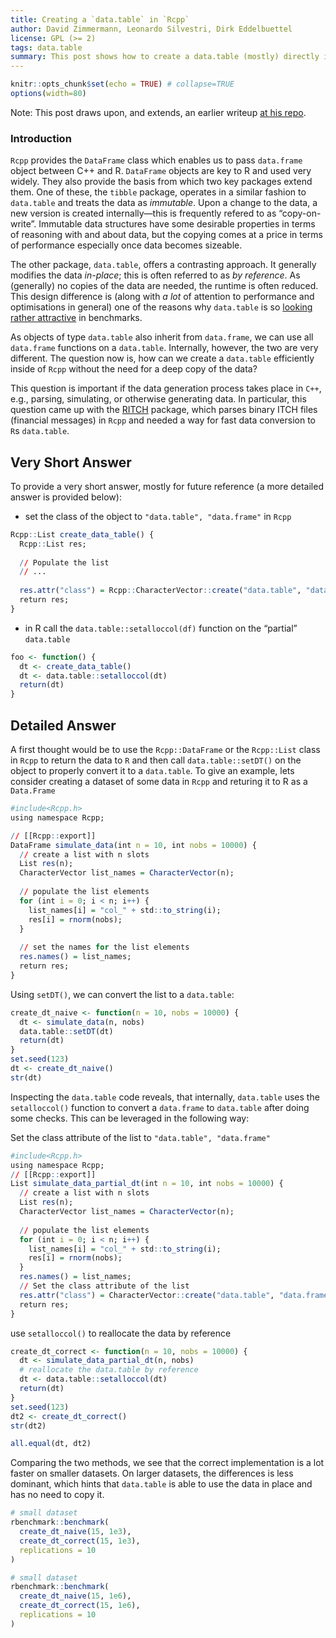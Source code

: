 ```yaml
---
title: Creating a `data.table` in `Rcpp` 
author: David Zimmermann, Leonardo Silvestri, Dirk Eddelbuettel
license: GPL (>= 2)
tags: data.table
summary: This post shows how to create a data.table (mostly) directly in Rcpp
---
```


```r
knitr::opts_chunk$set(echo = TRUE) # collapse=TRUE
options(width=80)
```

Note: This post draws upon, and extends, an earlier writeup [at his
repo](https://github.com/lsilvest/data.table_at_c_level).

### Introduction

`Rcpp` provides the `DataFrame` class which enables us to pass `data.frame` object between C++ and
R. `DataFrame` objects are key to R and used very widely.  They also provide the basis from which
two key packages extend them. One of these, the `tibble` package, operates in a similar fashion to
`data.table` and treats the data as _immutable_. Upon a change to the data, a new version is created
internally---this is frequently refered to as "copy-on-write". Immutable data structures have some
desirable properties in terms of reasoning with and about data, but the copying comes at a price in
terms of performance especially once data becomes sizeable.

The other package, `data.table`, offers a contrasting approach. It generally modifies the data
_in-place_; this is often referred to as _by reference_. As (generally) no copies of the data are
needed, the runtime is often reduced.  This design difference is (along with _a lot_ of attention to
performance and optimisations in general) one of the reasons why `data.table` is so [looking rather
attractive](https://h2oai.github.io/db-benchmark/) in benchmarks.

As objects of type `data.table` also inherit from `data.frame`, we can use all `data.frame` functions on a `data.table`.
Internally, however, the two are very different.
The question now is, how can we create a `data.table` efficiently inside of `Rcpp` without the need for a deep copy of the data?

This question is important if the data generation process takes place in `C++`, e.g., parsing, simulating, or otherwise generating data.
In particular, this question came up with the [RITCH](https://github.com/DavZim/RITCH) package, which parses binary ITCH files (financial messages) in `Rcpp` and needed a way for fast data conversion to `R`s `data.table`.

## Very Short Answer

To provide a very short answer, mostly for future reference (a more detailed answer is provided below):

- set the class of the object to `"data.table", "data.frame"` in `Rcpp`

```r
Rcpp::List create_data_table() {
  Rcpp::List res;
  
  // Populate the list
  // ...
  
  res.attr("class") = Rcpp::CharacterVector::create("data.table", "data.frame");
  return res;
}
```

- in R call the `data.table::setalloccol(df)` function on the "partial" `data.table`
```r
foo <- function() {
  dt <- create_data_table()
  dt <- data.table::setalloccol(dt)
  return(dt)
}
```

## Detailed Answer

A first thought would be to use the `Rcpp::DataFrame` or the `Rcpp::List` class in `Rcpp` to return the data to `R` and then call `data.table::setDT()` on the object to properly convert it to a `data.table`. 
To give an example, lets consider creating a dataset of some data in `Rcpp` and returing it to R as a `Data.Frame`

```r
#include<Rcpp.h>
using namespace Rcpp;

// [[Rcpp::export]]
DataFrame simulate_data(int n = 10, int nobs = 10000) {
  // create a list with n slots
  List res(n);
  CharacterVector list_names = CharacterVector(n);
  
  // populate the list elements
  for (int i = 0; i < n; i++) {
    list_names[i] = "col_" + std::to_string(i);
    res[i] = rnorm(nobs);
  }
  
  // set the names for the list elements
  res.names() = list_names;
  return res;
}
```

Using `setDT()`, we can convert the list to a `data.table`:

```r
create_dt_naive <- function(n = 10, nobs = 10000) {
  dt <- simulate_data(n, nobs)
  data.table::setDT(dt)
  return(dt)
}
set.seed(123)
dt <- create_dt_naive()
str(dt)
```

Inspecting the `data.table` code reveals, that internally, `data.table` uses the `setalloccol()` function to convert a `data.frame` to `data.table` after doing some checks.
This can be leveraged in the following way: 

Set the class attribute of the list to `"data.table", "data.frame"`
```r
#include<Rcpp.h>
using namespace Rcpp;
// [[Rcpp::export]]
List simulate_data_partial_dt(int n = 10, int nobs = 10000) {
  // create a list with n slots
  List res(n);
  CharacterVector list_names = CharacterVector(n);
  
  // populate the list elements
  for (int i = 0; i < n; i++) {
    list_names[i] = "col_" + std::to_string(i);
    res[i] = rnorm(nobs);
  }
  res.names() = list_names;
  // Set the class attribute of the list
  res.attr("class") = CharacterVector::create("data.table", "data.frame");
  return res;
}
```

use `setalloccol()` to reallocate the data by reference
```r
create_dt_correct <- function(n = 10, nobs = 10000) {
  dt <- simulate_data_partial_dt(n, nobs)
  # reallocate the data.table by reference
  dt <- data.table::setalloccol(dt)
  return(dt)
}
set.seed(123)
dt2 <- create_dt_correct()
str(dt2)

all.equal(dt, dt2)
```

Comparing the two methods, we see that the correct implementation is a lot faster on smaller datasets.
On larger datasets, the differences is less dominant, which hints that `data.table` is able to use the data in place and has no need to copy it.

```r
# small dataset
rbenchmark::benchmark(
  create_dt_naive(15, 1e3),
  create_dt_correct(15, 1e3),
  replications = 10
)

# small dataset
rbenchmark::benchmark(
  create_dt_naive(15, 1e6),
  create_dt_correct(15, 1e6),
  replications = 10
)
```

